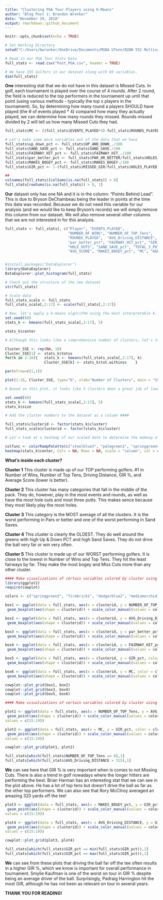 ---
title: "Clustering PGA Tour Players using K-Means"
author: "Blog Post 1: Brandon Wronker"
date: "November 29, 2018"
output: rmarkdown::github_document
---

```{r setup, include=FALSE}
knitr::opts_chunk$set(echo = TRUE)
```


```{r}

# Set Working Directory
setwd("C:/Users/bwronker/OneDrive/Documents/MSBA UTenn/BZAN 552 Multivariate/Posts")

# Read in our PGA Tour Stats Data
full_stats <- read.csv("Post_PGA.csv", header = TRUE)

# We have 195 Golfers in our dataset along with 69 variables.
dim(full_stats)
```

**One** interesting stat that we do not have in this dataset is Missed Cuts. In golf, each tournament is played over the course of 4 rounds. After 2 round, the field is reduced to the top performers in the tournament up until that point (using various methods - typically the top x players in the tournament). So, by determining how many round a players SHOULD have played (the # of events played * 4) compared how many they actually played, we can determine how many rounds they missed. Rounds missed divided by 2 will tell us how many Missed Cuts they had. 

```{r}
full_stats$MC <- ((full_stats$EVENTS_PLAYED*4)-full_stats$ROUNDS_PLAYED)/2

# Let's make some more variables out of the data that we have
full_stats$up_down_pct <- full_stats$UP_AND_DOWN_./100
full_stats$SAND_SAVE_pct <- full_stats$SAND_SAVE./100
full_stats$FAIRWAY_HIT_pct <- full_stats$FAIRWAY_HIT_./100
full_stats$par_better_pct <- full_stats$PAR_OR_BETTER/full_stats$HOLES_PLAYED
full_stats$MAKES_BOGEY_pct <- full_stats$MAKES_BOGEY./100
full_stats$GIR_pct <- 1-(full_stats$MISSED_GIR/full_stats$HOLES_PLAYED)

##
colnames(full_stats)[colSums(is.na(full_stats)) > 0]
full_stats[rowSums(is.na(full_stats)) > 0, 1]
```

**Our** dataset only has one NA and it is in the column: "Points Behind Lead". This is due to Bryson DeChambeau being the leader in points at the time this data was recorded. Because we do not need this variable for our analysis (and we would like to keep Bryson's records) we will simply remove this column from our dataset. We will also remove several other columns that we are not interested in for this analysis.

```{r}
full_stats <- full_stats[, c("Player", "EVENTS_PLAYED", 
                             "NUMBER_OF_WINS", "NUMBER_OF_TOP_Tens",  
                             "ROUNDS_PLAYED",  "AVG_Driving_DISTANCE", "up_down_pct", 
                             "par_better_pct", "FAIRWAY_HIT_pct", "GIR_pct", 
                             "HOLE_OUTS", "SAND_SAVE_pct", "TOTAL_3_PUTTS", 
                             "AVG_SCORE", "MAKES_BOGEY_pct", "MC", "AGE")]


#install.packages("DataExplorer")
library(DataExplorer)
DataExplorer::plot_histogram(full_stats)

# Check out the structure of the new dataset
str(full_stats)

# Scale data
full_stats_scale <- full_stats
full_stats_scale[,2:17] <- scale(full_stats[,2:17])

```


```{r}
# Now, let's apply a k-means algorithm using the most interpretable k. 
set.seed(68)
stats_k <- kmeans(full_stats_scale[,2:17], 5)

stats_k$center

# Although this looks like a comprehensive number of clusters, let's try finding where our SSE is minimized and determine the appropriate number of clusters that way!

Cluster_SSE <- rep(NA, 10) 
Cluster_SSE[1] <- stats_k$totss 
for(k in 2:16){   stats_k <- kmeans(full_stats_scale[,2:17], k)
                  Cluster_SSE[k] <- stats_k$tot.withinss    }

par(mfrow=c(1,1))

plot(1:16, Cluster_SSE, type="b", xlab="Number of Clusters", main = "SSE by Number of Clusters")

# Based on this plot, it looks like 5 clusters does a great job of lowering our SSE while poviding clusters that are easily interpretable.

set.seed(68)
stats_k <- kmeans(full_stats_scale[,2:17], 5)
stats_k$size

# Add the cluster numbers to the dataset as a column ####

full_stats$clusterid <- factor(stats_k$cluster)
full_stats_scale$clusterid <- factor(stats_k$cluster)

```


```{r}

# Let's look at a heatmap of our scaled data to determine the makeup of our clusters!

colfunc <- colorRampPalette(c("steelblue3", "palegreen1", "springgreen4"))
heatmap(stats_k$center, Colv = NA, Rowv = NA, scale = "column", col = colfunc(15), xlab="Stats", ylab="Cluster", main="Heatmap of Stat Performance", margins = c(12,4))

```

**What's inside each cluster?**

**Cluster 1**
This cluster is made up of our TOP performing golfers. #1 in Number of Wins, Number of Top Tens, Driving Distance, GIR %, and Average Score (lower is better).

**Cluster 2**
This cluster has many categories that fall in the middle of the pack. They do, however, play in the most events and rounds, as well as have the most hole outs and most three putts. This makes sence because they most likely play the most holes.

**Cluster 3**
This category is the MOST average of all the clusters. It is the worst performing in Pars or better and one of the worst performing in Sand Saves.

**Cluster 4**
This cluster is clearly the OLDEST. They do well around the greens with high Up & Down PCT and high Sand Saves. They do not drive the ball very far or win very often.

**Cluster 5**
This cluster is made up of our WORST performing golfers. It is close to the lowest in Number of Wins and Top Tens. They hit the least fairways by far. They make the most bogey and Miss Cuts more than any other cluster.


```{r}

#### Make visualizations of certain variables colored by cluster using ggplot ####
library(ggplot2)
require(cowplot)

colors <- c("springgreen3", "firebrick1", "dodgerblue2", "mediumorchid1", "darkorange")

box1 <- ggplot(data = full_stats, aes(x = clusterid, y = NUMBER_OF_TOP_Tens, color = clusterid)) + 
 geom_boxplot(aes(shape = clusterid)) + scale_color_manual(values = colors) + ggtitle("# of Top Tens")

box2 <- ggplot(data = full_stats, aes(x = clusterid, y = AVG_Driving_DISTANCE, color = clusterid)) + 
 geom_boxplot(aes(shape = clusterid)) + scale_color_manual(values = colors) + ggtitle("AVG Driving Distance")

box3 <- ggplot(data = full_stats, aes(x = clusterid, y = par_better_pct, color = clusterid)) + 
 geom_boxplot(aes(shape = clusterid)) + scale_color_manual(values = colors) + ggtitle("Par or Better %")

box4 <- ggplot(data = full_stats, aes(x = clusterid, y = FAIRWAY_HIT_pct, color = clusterid)) + 
 geom_boxplot(aes(shape = clusterid)) + scale_color_manual(values = colors) + ggtitle("Hit Fairway %")

box5 <- ggplot(data = full_stats, aes(x = clusterid, y = GIR_pct, color = clusterid)) + 
 geom_boxplot(aes(shape = clusterid)) + scale_color_manual(values = colors) + ggtitle("GIR %")

box6 <- ggplot(data = full_stats, aes(x = clusterid, y = MC, color = clusterid)) + 
 geom_boxplot(aes(shape = clusterid)) + scale_color_manual(values = colors) + ggtitle("Missed Cuts")

cowplot::plot_grid(box1, box2)
cowplot::plot_grid(box3, box4)
cowplot::plot_grid(box5, box6)


```


```{r}

#### Make visualizations of certain variables colored by cluster using ggplot ####

plot1 <- ggplot(data = full_stats, aes(x = NUMBER_OF_TOP_Tens, y = AVG_Driving_DISTANCE, color = clusterid )) + 
 geom_point(aes(shape = clusterid)) + scale_color_manual(values = colors) + scale_shape_manual(
values = c(15:19)) 

plot2 <- ggplot(data = full_stats, aes(x = MC, y = GIR_pct, color = clusterid )) + 
 geom_point(aes(shape = clusterid)) + scale_color_manual(values = colors) + scale_shape_manual(
values = c(15:19))

cowplot::plot_grid(plot1, plot2)

full_stats[which(full_stats$NUMBER_OF_TOP_Tens == 8),1]
full_stats[which(full_stats$AVG_Driving_DISTANCE > 315),1]
```

**We** can see here that GIR % is very important when is comes to not Missing Cuts. There is also a trend in golf nowadays where the longer hitters are performing the best. Brian Harman has an interesting stat that we can see in the plot above. He has a lot of top tens but doesn't drive the ball as far as the other top performers. We can also see that Rory McCilroy averaged an amazing 320 yards off the tee!

```{r}
plot3 <- ggplot(data = full_stats, aes(x = MAKES_BOGEY_pct, y = GIR_pct, color = clusterid )) + 
 geom_point(aes(shape = clusterid)) + scale_color_manual(values = colors) + scale_shape_manual(
values = c(15:19))

plot4 <- ggplot(data = full_stats, aes(x = AVG_Driving_DISTANCE, y = GIR_pct, color = clusterid )) + 
 geom_point(aes(shape = clusterid)) + scale_color_manual(values = colors) + scale_shape_manual(
values = c(15:19))

cowplot::plot_grid(plot3, plot4)

full_stats[which(full_stats$GIR_pct == min(full_stats$GIR_pct)),1]
full_stats[which(full_stats$GIR_pct == max(full_stats$GIR_pct)),1]

```

**We** can see from these plots that driving the ball far off the tee often results in a higher GIR %, which we know is important for overall performance in tournament. Smylie Kaufman is one of the worst on tour in GIR % despite being an average driver of the ball. Surprisingly, Padraig Harrington hit the most GIR, although he has not been as relevant on tour in several years.



**THANK YOU FOR READING!**

